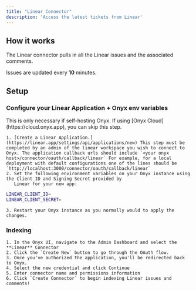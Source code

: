 ```yaml
---
title: "Linear Connector"
description: 'Access the latest tickets from Linear'
---
```


## How it works

The Linear connector pulls in all the Linear issues and the associated comments.

Issues are updated every **10** minutes.

## Setup

### Configure your Linear Application + Onyx env variables

<Info>
  This is only necessary if self-hosting Onyx. If using [Onyx Cloud](https://cloud.onyx.app), you can skip this step.
</Info>

    1. [Create a Linear Application.](https://linear.app/settings/api/applications/new) This step must be completed by an admin of the linear workspace you wish to connect to Onyx. The application callback urls should include `<your onyx host>/connector/oauth/callback/linear` For example, for a local deployment with default configurations one of the lines should be `http://localhost:3000/connector/oauth/callback/linear`
    2. Set the following environment variables on your Onyx instance using the Client ID and Signing Secret provided by
       Linear for your new app:

```bash
LINEAR_CLIENT_ID=
LINEAR_CLIENT_SECRET=
```

    3. Restart your Onyx instance as you normally would to apply the changes.

### Indexing

    1. In the Onyx UI, navigate to the Admin Dashboard and select the **Linear** Connector
    2. Click the `Create New` button to go through the OAuth flow.
    3. Once you've authorized the application, you'll be redirected back to Onyx.
    4. Select the new credential and click Continue
    5. Enter connector name and permissions information
    6. Click `Create Connector` to begin indexing Linear issues and comments!
